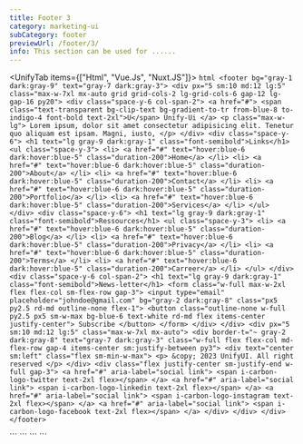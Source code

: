 ```yaml
---
title: Footer 3
category: marketing-ui
subCategory: footer
previewUrl: /footer/3/
info: This section can be used for ......
---
```


<UnifyTab items={["Html", "Vue.Js", "Nuxt.JS"]}>
  <TabItem>
    ```html
    <footer bg="gray-1 dark:gray-9" text="gray-7 dark:gray-3">
        <div px="5 sm:10 md:12 lg:5" class="max-w-7xl mx-auto grid grid-cols-2 lg-grid-cols-6 gap-12 lg-gap-16 py20">
            <div class="space-y-6 col-span-2">
                <a href="#">
                    <span
                        class="text-transparent bg-clip-text bg-gradient-to-tr from-blue-8 to-indigo-4 font-bold text-2xl">U</span>
                    Unify-Ui
                </a>
                <p class="max-w-lg">
                    Lorem ipsum, dolor sit amet consectetur adipisicing elit. Tenetur quo aliquam est ipsam. Magni,
                    iusto,
                </p>
            </div>
            <div class="space-y-6">
                <h1 text="lg gray-9 dark:gray-1" class="font-semibold">Links</h1>
                <ul class="space-y-3">
                    <li>
                        <a href="#" text="hover:blue-6 dark:hover:blue-5" class="duration-200">Home</a>
                    </li>
                    <li>
                        <a href="#" text="hover:blue-6 dark:hover:blue-5" class="duration-200">About</a>
                    </li>
                    <li>
                        <a href="#" text="hover:blue-6 dark:hover:blue-5" class="duration-200">Contact</a>
                    </li>
                    <li>
                        <a href="#" text="hover:blue-6 dark:hover:blue-5" class="duration-200">Portfolio</a>
                    </li>
                    <li>
                        <a href="#" text="hover:blue-6 dark:hover:blue-5" class="duration-200">Services</a>
                    </li>
                </ul>
            </div>
            <div class="space-y-6">
                <h1 text="lg gray-9 dark:gray-1" class="font-semibold">Ressources</h1>
                <ul class="space-y-3">
                    <li>
                        <a href="#" text="hover:blue-6 dark:hover:blue-5" class="duration-200">Blog</a>
                    </li>
                    <li>
                        <a href="#" text="hover:blue-6 dark:hover:blue-5" class="duration-200">Privacy</a>
                    </li>
                    <li>
                        <a href="#" text="hover:blue-6 dark:hover:blue-5" class="duration-200">Terms</a>
                    </li>
                    <li>
                        <a href="#" text="hover:blue-6 dark:hover:blue-5" class="duration-200">Carreer</a>
                    </li>
                </ul>
            </div>
            <div class="space-y-6 col-span-2">
                <h1 text="lg gray-9 dark:gray-1" class="font-semibold">News-letter</h1>
                <form class="w-full max-w-2xl flex flex-col sm-flex-row gap-3">
                    <input type="email" placeholder="johndoe@gmail.com" bg="gray-2 dark:gray-8" class="px5 py2.5 rd-md outline-none flex-1">
                    <button class="outline-none w-full py2.5 px5 sm-w-max bg-blue-6 text-white rd-md flex items-center justify-center">
                        Subscribe
                    </button>
                </form>
            </div>
        </div>
        <div px="5 sm:10 md:12 lg:5" class="max-w-7xl mx-auto">
            <div border-t="~ gray-2 dark:gray-8" text="gray-7 dark:gray-3" class="w-full flex flex-col md-flex-row gap-4 items-center sm:justify-between py3">
                <div text="center sm:left" class="flex sm-min-w-max">
                    <p> &copy; 2023 UnifyUI. All right reserved </p>
                </div>
                <div class="flex justify-center sm-justify-end w-full gap-3">
                    <a href="#" aria-label="social link">
                        <span i-carbon-logo-twitter text-2xl flex></span>
                    </a>
                    <a href="#" aria-label="social link">
                        <span i-carbon-logo-linkedin text-2xl flex></span>
                    </a>
                    <a href="#" aria-label="social link">
                        <span i-carbon-logo-instagram text-2xl flex></span>
                    </a>
                    <a href="#" aria-label="social link">
                        <span i-carbon-logo-facebook text-2xl flex></span>
                    </a>
                </div>
            </div>
        </div>
    </footer>
    ```
  </TabItem>

  <TabItem>
    ```
    <script setup>
    const footerLinks = [
    {
        id:1,
        title:"Links",
        items:[
        {
            id:1,
            label:'Home',
            link:'#'
        },
        {
            id:2,
            label:'About',
            link:'#'
        },
        {
            id:3,
            label:'Contact',
            link:'#'
        },
        {
            id:4,
            label:'Portfolio',
            link:'#'
        },
        {
            id:4,
            label:'Services',
            link:'#'
        },
        ]
    },
    {
        id:2,
        title:"Ressources",
        items:[
        {
            id:1,
            label:'Blog',
            link:'#'
        },
        {
            id:2,
            label:'Privacy',
            link:'#'
        },
        {
            id:3,
            label:'Terms',
            link:'#'
        },
        {
            id:4,
            label:'Carreer',
            link:'#'
        },
        ]
    }
    ]
    </script>
    <template>
        <footer bg="gray-1 dark:gray-9" un-text="gray-7 dark:gray-3">
            <div px="5 sm:10 md:12 lg:5" class="max-w-7xl mx-auto grid grid-cols-2 lg-grid-cols-6 gap-12 lg-gap-16 py20">
                <div class="space-y-6 col-span-2">
                    <a href="#">
                        <span
                            class="text-transparent bg-clip-text bg-gradient-to-tr from-blue-8 to-indigo-4 font-bold text-2xl">U</span>
                        Unify-Ui
                    </a>
                    <p class="max-w-lg">
                        Lorem ipsum, dolor sit amet consectetur adipisicing elit. Tenetur quo aliquam est ipsam. Magni,
                        iusto,
                    </p>
                </div>
                <div v-for="footerItem in footerLinks" :key="footerItem.id" class="space-y-6">
                    <h1 un-text="lg gray-9 dark:gray-1" class="font-semibold">
                        {{ footerItem.title }}
                    </h1>
                    <ul class="space-y-3">
                        <li v-for="item in footerItem.items" :key="item.id">
                            <router-link :to="item.link" un-text="hover:blue-6 dark:hover:blue-5" class="duration-200">
                                {{ item.label }}
                            </router-link>
                        </li>
                    </ul>
                </div>
                <div class="space-y-6 col-span-2">
                    <h1 un-text="lg gray-9 dark:gray-1" class="font-semibold">News-letter</h1>
                    <form class="w-full max-w-2xl flex flex-col sm-flex-row gap-3">
                        <input type="email" placeholder="johndoe@gmail.com" bg="gray-2 dark:gray-8" class="px5 py2.5 rd-md outline-none flex-1">
                        <button class="outline-none w-full py2.5 px5 sm-w-max bg-blue-6 text-white rd-md flex items-center justify-center">
                            Subscribe
                        </button>
                    </form>
                </div>
            </div>
            <div px="5 sm:10 md:12 lg:5" class="max-w-7xl mx-auto">
                <div border-t="~ gray-2 dark:gray-8" text="gray-7 dark:gray-3" class="w-full flex flex-col md-flex-row gap-4 items-center sm:justify-between py3">
                    <div text="center sm:left" class="flex sm-min-w-max">
                        <p> &copy; 2023 UnifyUI. All right reserved </p>
                    </div>
                    <div class="flex justify-center sm-justify-end w-full gap-3">
                        <a href="#" aria-label="social link">
                            <span i-carbon-logo-twitter text-2xl flex></span>
                        </a>
                        <a href="#" aria-label="social link">
                            <span i-carbon-logo-linkedin text-2xl flex></span>
                        </a>
                        <a href="#" aria-label="social link">
                            <span i-carbon-logo-instagram text-2xl flex></span>
                        </a>
                        <a href="#" aria-label="social link">
                            <span i-carbon-logo-facebook text-2xl flex></span>
                        </a>
                    </div>
                </div>
            </div>
        </footer>
    </template>
    ```
  </TabItem> 

  <TabItem>
    ```
    <script setup>
    const footerLinks = [
    {
        id:1,
        title:"Links",
        items:[
        {
            id:1,
            label:'Home',
            link:'#'
        },
        {
            id:2,
            label:'About',
            link:'#'
        },
        {
            id:3,
            label:'Contact',
            link:'#'
        },
        {
            id:4,
            label:'Portfolio',
            link:'#'
        },
        {
            id:4,
            label:'Services',
            link:'#'
        },
        ]
    },
    {
        id:2,
        title:"Ressources",
        items:[
        {
            id:1,
            label:'Blog',
            link:'#'
        },
        {
            id:2,
            label:'Privacy',
            link:'#'
        },
        {
            id:3,
            label:'Terms',
            link:'#'
        },
        {
            id:4,
            label:'Carreer',
            link:'#'
        },
        ]
    }
    ]
    </script>
    <template>
        <footer bg="gray-1 dark:gray-9" un-text="gray-7 dark:gray-3">
            <div px="5 sm:10 md:12 lg:5" class="max-w-7xl mx-auto grid grid-cols-2 lg-grid-cols-6 gap-12 lg-gap-16 py20">
                <div class="space-y-6 col-span-2">
                    <nuxt-link to="#">
                        <span
                            class="text-transparent bg-clip-text bg-gradient-to-tr from-blue-8 to-indigo-4 font-bold text-2xl">U</span>
                        Unify-Ui
                    </nuxt-link>
                    <p class="max-w-lg">
                        Lorem ipsum, dolor sit amet consectetur adipisicing elit. Tenetur quo aliquam est ipsam. Magni,
                        iusto,
                    </p>
                </div>
                <div v-for="footerItem in footerLinks" :key="footerItem.id" class="space-y-6">
                    <h1 un-text="lg gray-9 dark:gray-1" class="font-semibold">
                        {{ footerItem.title }}
                    </h1>
                    <ul class="space-y-3">
                        <li v-for="item in footerItem.items" :key="item.id">
                            <nuxt-link :to="item.link" un-text="hover:blue-6 dark:hover:blue-5" class="duration-200">
                                {{ item.label }}
                            </nuxt-link>
                        </li>
                    </ul>
                </div>
                <div class="space-y-6 col-span-2">
                    <h1 un-text="lg gray-9 dark:gray-1" class="font-semibold">News-letter</h1>
                    <form class="w-full max-w-2xl flex flex-col sm-flex-row gap-3">
                        <input type="email" placeholder="johndoe@gmail.com" bg="gray-2 dark:gray-8" class="px5 py2.5 rd-md outline-none flex-1">
                        <button class="outline-none w-full py2.5 px5 sm-w-max bg-blue-6 text-white rd-md flex items-center justify-center">
                            Subscribe
                        </button>
                    </form>
                </div>
            </div>
            <div px="5 sm:10 md:12 lg:5" class="max-w-7xl mx-auto">
                <div border-t="~ gray-2 dark:gray-8" text="gray-7 dark:gray-3" class="w-full flex flex-col md-flex-row gap-4 items-center sm:justify-between py3">
                    <div text="center sm:left" class="flex sm-min-w-max">
                        <p> &copy; 2023 UnifyUI. All right reserved </p>
                    </div>
                    <div class="flex justify-center sm-justify-end w-full gap-3">
                        <nuxt-link to="#" aria-label="social link">
                            <span i-carbon-logo-twitter text-2xl flex></span>
                        </nuxt-link>
                        <nuxt-link to="#" aria-label="social link">
                            <span i-carbon-logo-linkedin text-2xl flex></span>
                        </nuxt-link>
                        <nuxt-link to="#" aria-label="social link">
                            <span i-carbon-logo-instagram text-2xl flex></span>
                        </nuxt-link>
                        <nuxt-link to="#" aria-label="social link">
                            <span i-carbon-logo-facebook text-2xl flex></span>
                        </nuxt-link>
                    </div>
                </div>
            </div>
        </footer>
    </template>
    ```
  </TabItem>
</UnifyTab>